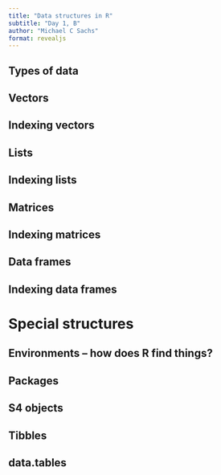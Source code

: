 ```yaml
---
title: "Data structures in R"
subtitle: "Day 1, B"
author: "Michael C Sachs"
format: revealjs
---
```


## Types of data

## Vectors

## Indexing vectors

## Lists

## Indexing lists

## Matrices

## Indexing matrices

## Data frames

## Indexing data frames

# Special structures

## Environments -- how does R find things?

## Packages

## S4 objects

## Tibbles

## data.tables





